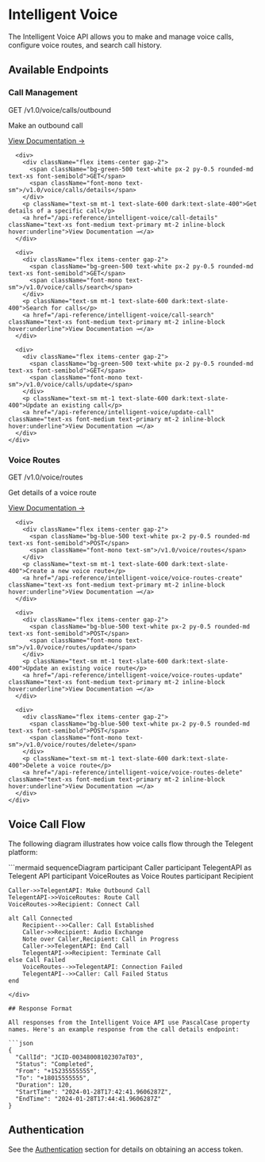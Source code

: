 # Intelligent Voice

The Intelligent Voice API allows you to make and manage voice calls, configure voice routes, and search call history.

## Available Endpoints

<div className="grid grid-cols-1 gap-4 mt-6">
  <div className="border border-accent/20 rounded-lg overflow-hidden">
    <div className="bg-accent/5 px-4 py-2 border-b border-accent/20">
      <h3 className="text-base font-medium">Call Management</h3>
    </div>
    <div className="p-4 grid grid-cols-1 md:grid-cols-2 gap-4">
      <div>
        <div className="flex items-center gap-2">
          <span className="bg-green-500 text-white px-2 py-0.5 rounded-md text-xs font-semibold">GET</span>
          <span className="font-mono text-sm">/v1.0/voice/calls/outbound</span>
        </div>
        <p className="text-sm mt-1 text-slate-600 dark:text-slate-400">Make an outbound call</p>
        <a href="/api-reference/intelligent-voice/outbound-call" className="text-xs font-medium text-primary mt-2 inline-block hover:underline">View Documentation →</a>
      </div>
      
      <div>
        <div className="flex items-center gap-2">
          <span className="bg-green-500 text-white px-2 py-0.5 rounded-md text-xs font-semibold">GET</span>
          <span className="font-mono text-sm">/v1.0/voice/calls/details</span>
        </div>
        <p className="text-sm mt-1 text-slate-600 dark:text-slate-400">Get details of a specific call</p>
        <a href="/api-reference/intelligent-voice/call-details" className="text-xs font-medium text-primary mt-2 inline-block hover:underline">View Documentation →</a>
      </div>
      
      <div>
        <div className="flex items-center gap-2">
          <span className="bg-green-500 text-white px-2 py-0.5 rounded-md text-xs font-semibold">GET</span>
          <span className="font-mono text-sm">/v1.0/voice/calls/search</span>
        </div>
        <p className="text-sm mt-1 text-slate-600 dark:text-slate-400">Search for calls</p>
        <a href="/api-reference/intelligent-voice/call-search" className="text-xs font-medium text-primary mt-2 inline-block hover:underline">View Documentation →</a>
      </div>
      
      <div>
        <div className="flex items-center gap-2">
          <span className="bg-green-500 text-white px-2 py-0.5 rounded-md text-xs font-semibold">GET</span>
          <span className="font-mono text-sm">/v1.0/voice/calls/update</span>
        </div>
        <p className="text-sm mt-1 text-slate-600 dark:text-slate-400">Update an existing call</p>
        <a href="/api-reference/intelligent-voice/update-call" className="text-xs font-medium text-primary mt-2 inline-block hover:underline">View Documentation →</a>
      </div>
    </div>
  </div>
  
  <div className="border border-accent/20 rounded-lg overflow-hidden">
    <div className="bg-accent/5 px-4 py-2 border-b border-accent/20">
      <h3 className="text-base font-medium">Voice Routes</h3>
    </div>
    <div className="p-4 grid grid-cols-1 md:grid-cols-2 gap-4">
      <div>
        <div className="flex items-center gap-2">
          <span className="bg-green-500 text-white px-2 py-0.5 rounded-md text-xs font-semibold">GET</span>
          <span className="font-mono text-sm">/v1.0/voice/routes</span>
        </div>
        <p className="text-sm mt-1 text-slate-600 dark:text-slate-400">Get details of a voice route</p>
        <a href="/api-reference/intelligent-voice/voice-routes" className="text-xs font-medium text-primary mt-2 inline-block hover:underline">View Documentation →</a>
      </div>
      
      <div>
        <div className="flex items-center gap-2">
          <span className="bg-blue-500 text-white px-2 py-0.5 rounded-md text-xs font-semibold">POST</span>
          <span className="font-mono text-sm">/v1.0/voice/routes</span>
        </div>
        <p className="text-sm mt-1 text-slate-600 dark:text-slate-400">Create a new voice route</p>
        <a href="/api-reference/intelligent-voice/voice-routes-create" className="text-xs font-medium text-primary mt-2 inline-block hover:underline">View Documentation →</a>
      </div>
      
      <div>
        <div className="flex items-center gap-2">
          <span className="bg-blue-500 text-white px-2 py-0.5 rounded-md text-xs font-semibold">POST</span>
          <span className="font-mono text-sm">/v1.0/voice/routes/update</span>
        </div>
        <p className="text-sm mt-1 text-slate-600 dark:text-slate-400">Update an existing voice route</p>
        <a href="/api-reference/intelligent-voice/voice-routes-update" className="text-xs font-medium text-primary mt-2 inline-block hover:underline">View Documentation →</a>
      </div>
      
      <div>
        <div className="flex items-center gap-2">
          <span className="bg-blue-500 text-white px-2 py-0.5 rounded-md text-xs font-semibold">POST</span>
          <span className="font-mono text-sm">/v1.0/voice/routes/delete</span>
        </div>
        <p className="text-sm mt-1 text-slate-600 dark:text-slate-400">Delete a voice route</p>
        <a href="/api-reference/intelligent-voice/voice-routes-delete" className="text-xs font-medium text-primary mt-2 inline-block hover:underline">View Documentation →</a>
      </div>
    </div>
  </div>
</div>

## Voice Call Flow

The following diagram illustrates how voice calls flow through the Telegent platform:

<div className="my-6">
```mermaid
sequenceDiagram
    participant Caller
    participant TelegentAPI as Telegent API
    participant VoiceRoutes as Voice Routes
    participant Recipient
    
    Caller->>TelegentAPI: Make Outbound Call
    TelegentAPI->>VoiceRoutes: Route Call
    VoiceRoutes->>Recipient: Connect Call
    
    alt Call Connected
        Recipient-->>Caller: Call Established
        Caller->>Recipient: Audio Exchange
        Note over Caller,Recipient: Call in Progress
        Caller->>TelegentAPI: End Call
        TelegentAPI->>Recipient: Terminate Call
    else Call Failed
        VoiceRoutes-->>TelegentAPI: Connection Failed
        TelegentAPI-->>Caller: Call Failed Status
    end
```
</div>

## Response Format

All responses from the Intelligent Voice API use PascalCase property names. Here's an example response from the call details endpoint:

```json
{
  "CallId": "JCID-00348008102307aT03",
  "Status": "Completed",
  "From": "+15235555555",
  "To": "+18015555555",
  "Duration": 120,
  "StartTime": "2024-01-28T17:42:41.9606287Z",
  "EndTime": "2024-01-28T17:44:41.9606287Z"
}
```

## Authentication

See the [Authentication](/api-reference/authentication) section for details on obtaining an access token. 